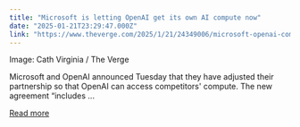 ```yaml
---
title: "Microsoft is letting OpenAI get its own AI compute now"
date: "2025-01-21T23:29:47.000Z"
link: "https://www.theverge.com/2025/1/21/24349006/microsoft-openai-compute-partnership"
---
```


Image: Cath Virginia / The Verge
    

  
Microsoft and OpenAI announced Tuesday that they have adjusted their partnership so that OpenAI can access competitors' compute. 
The new agreement “includes ...

[Read more](https://www.theverge.com/2025/1/21/24349006/microsoft-openai-compute-partnership)
